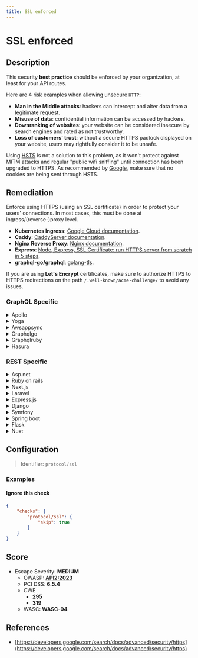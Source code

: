 ```yaml
---
title: SSL enforced
---
```


# SSL enforced

## Description

This security **best practice** should be enforced by your organization, at least for your API routes.

Here are 4 risk examples when allowing unsecure `HTTP`:

- **Man in the Middle attacks**: hackers can intercept and alter data from a legitimate request.
- **Misuse of data**: confidential information can be accessed by hackers.
- **Downranking of websites**: your website can be considered insecure by search engines and rated as not trustworthy.
- **Loss of customers' trust**: without a secure HTTPS padlock displayed on your website, users may rightfully consider it to be unsafe.

Using [HSTS](https://en.wikipedia.org/wiki/HTTP_Strict_Transport_Security) is not a solution to this problem, as it won't protect against MITM attacks and regular "public wifi sniffing" until connection has been upgraded to HTTPS.
As recommended by [Google](https://developers.google.com/search/docs/advanced/security/https), make sure that no cookies are being sent through HSTS.


## Remediation

Enforce using HTTPS (using an SSL certificate) in order to protect your users' connections.
In most cases, this must be done at ingress/(reverse-)proxy level.

- **Kubernetes Ingress**: [Google Cloud documentation](https://cloud.google.com/kubernetes-engine/docs/how-to/ingress-features#https_redirect).
- **Caddy**: [CaddyServer documentation](https://caddyserver.com/docs/json/apps/http/servers/automatic_https/).
- **Nginx Reverse Proxy**: [Nginx documentation](https://docs.nginx.com/nginx/admin-guide/security-controls/securing-http-traffic-upstream/).
- **Express**: [Node, Express, SSL Certificate: run HTTPS server from scratch in 5 steps](https://dev.to/omergulen/step-by-step-node-express-ssl-certificate-run-https-server-from-scratch-in-5-steps-5b87).
- **graphql-go/graphql**: [golang-tls](https://github.com/denji/golang-tls).

If you are using **Let's Encrypt** certificates, make sure to authorize HTTPS to HTTPS redirections on the path `/.well-known/acme-challenge/` to avoid any issues.



### GraphQL Specific

<details>
    <summary>Apollo</summary>

Ensure that your Apollo server is configured to only serve traffic over HTTPS to protect against data interception and alteration.

</details>

<details>
    <summary>Yoga</summary>

Configure Yoga server to use HTTPS by setting up an SSL certificate and enforcing secure connections.

</details>

<details>
    <summary>Awsappsync</summary>

AWS AppSync is managed by AWS and enforces HTTPS by default. Ensure all clients are configured to use HTTPS endpoints.

</details>

<details>
    <summary>Graphqlgo</summary>

When setting up your GraphQL server with graphql-go, make sure to configure it to serve only over HTTPS to prevent unsecured data transmission.

</details>

<details>
    <summary>Graphqlruby</summary>

For GraphQL-Ruby, use a secure web server like Puma or Passenger that supports SSL, and ensure it's configured to use HTTPS.

</details>

<details>
    <summary>Hasura</summary>

Configure Hasura to use HTTPS by setting up an SSL certificate with your reverse proxy or load balancer.

</details>


### REST Specific

<details>
    <summary>Asp.net</summary>

In ASP.NET, enforce HTTPS by using the 'RequireHttps' attribute on your controllers or globally in 'FilterConfig'.

</details>

<details>
    <summary>Ruby on rails</summary>

In Ruby on Rails, enforce SSL by setting 'config.force_ssl = true' in your environment configuration file.

</details>

<details>
    <summary>Next.js</summary>

For Next.js, ensure your server is set up to handle HTTPS requests, and use a reverse proxy like Nginx to manage SSL/TLS.

</details>

<details>
    <summary>Laravel</summary>

In Laravel, use the 'AppServiceProvider' to force a secure schema with 'URL::forceScheme('https')' in the boot method.

</details>

<details>
    <summary>Express.js</summary>

With Express.js, use the 'https' module to create an HTTPS server with your SSL certificates.

</details>

<details>
    <summary>Django</summary>

In Django, use 'SECURE_SSL_REDIRECT = True' in your settings to redirect all HTTP traffic to HTTPS.

</details>

<details>
    <summary>Symfony</summary>

For Symfony, configure your web server to handle SSL/TLS and redirect all HTTP traffic to HTTPS.

</details>

<details>
    <summary>Spring boot</summary>

In Spring Boot, configure your application to use HTTPS by setting server.ssl.key-store properties in application.properties.

</details>

<details>
    <summary>Flask</summary>

With Flask, use 'flask-talisman' to enforce HTTPS or configure your WSGI server to handle SSL.

</details>

<details>
    <summary>Nuxt</summary>

For Nuxt.js, ensure your server is set up to handle HTTPS requests, and use a reverse proxy like Nginx to manage SSL/TLS.

</details>

## Configuration

> Identifier: `protocol/ssl`



### Examples



#### Ignore this check

```json
{
    "checks": {
        "protocol/ssl": {
            "skip": true
        }
    }
}
```




## Score

- Escape Severity: **<span className="medium-severity">MEDIUM</span>**
  - OWASP: **[API2:2023](https://github.com/OWASP/API-Security/blob/master/editions/2023/en/0xa2-broken-authentication.md)**
  - PCI DSS: **6.5.4**
  - CWE
    - **295**
    - **319**
  - WASC: **WASC-04**
  
  






## References

- [https://developers.google.com/search/docs/advanced/security/https](https://developers.google.com/search/docs/advanced/security/https)
  